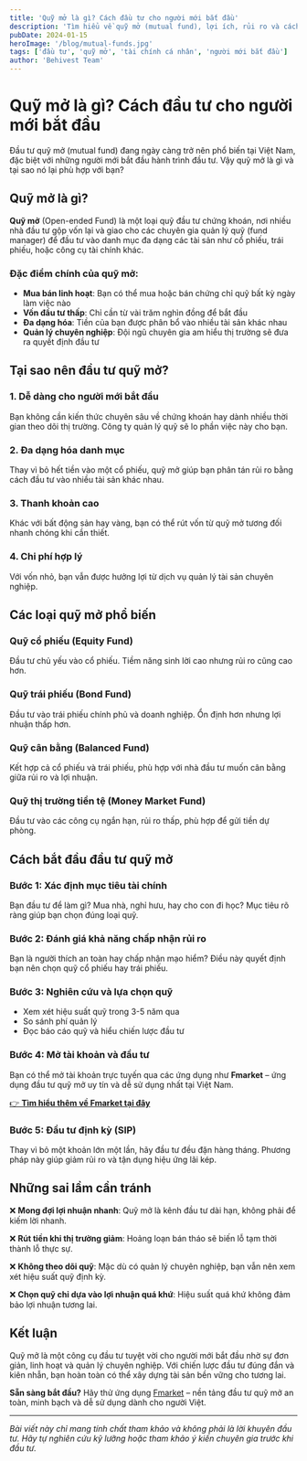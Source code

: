 ```yaml
---
title: 'Quỹ mở là gì? Cách đầu tư cho người mới bắt đầu'
description: 'Tìm hiểu về quỹ mở (mutual fund), lợi ích, rủi ro và cách bắt đầu đầu tư quỹ mở phù hợp cho người mới bắt đầu tại Việt Nam.'
pubDate: 2024-01-15
heroImage: '/blog/mutual-funds.jpg'
tags: ['đầu tư', 'quỹ mở', 'tài chính cá nhân', 'người mới bắt đầu']
author: 'Behivest Team'
---
```


# Quỹ mở là gì? Cách đầu tư cho người mới bắt đầu

Đầu tư quỹ mở (mutual fund) đang ngày càng trở nên phổ biến tại Việt Nam, đặc biệt với những người mới bắt đầu hành trình đầu tư. Vậy quỹ mở là gì và tại sao nó lại phù hợp với bạn?

## Quỹ mở là gì?

**Quỹ mở** (Open-ended Fund) là một loại quỹ đầu tư chứng khoán, nơi nhiều nhà đầu tư gộp vốn lại và giao cho các chuyên gia quản lý quỹ (fund manager) để đầu tư vào danh mục đa dạng các tài sản như cổ phiếu, trái phiếu, hoặc công cụ tài chính khác.

### Đặc điểm chính của quỹ mở:

- **Mua bán linh hoạt**: Bạn có thể mua hoặc bán chứng chỉ quỹ bất kỳ ngày làm việc nào
- **Vốn đầu tư thấp**: Chỉ cần từ vài trăm nghìn đồng để bắt đầu
- **Đa dạng hóa**: Tiền của bạn được phân bổ vào nhiều tài sản khác nhau
- **Quản lý chuyên nghiệp**: Đội ngũ chuyên gia am hiểu thị trường sẽ đưa ra quyết định đầu tư

## Tại sao nên đầu tư quỹ mở?

### 1. Dễ dàng cho người mới bắt đầu

Bạn không cần kiến thức chuyên sâu về chứng khoán hay dành nhiều thời gian theo dõi thị trường. Công ty quản lý quỹ sẽ lo phần việc này cho bạn.

### 2. Đa dạng hóa danh mục

Thay vì bỏ hết tiền vào một cổ phiếu, quỹ mở giúp bạn phân tán rủi ro bằng cách đầu tư vào nhiều tài sản khác nhau.

### 3. Thanh khoản cao

Khác với bất động sản hay vàng, bạn có thể rút vốn từ quỹ mở tương đối nhanh chóng khi cần thiết.

### 4. Chi phí hợp lý

Với vốn nhỏ, bạn vẫn được hưởng lợi từ dịch vụ quản lý tài sản chuyên nghiệp.

## Các loại quỹ mở phổ biến

### Quỹ cổ phiếu (Equity Fund)
Đầu tư chủ yếu vào cổ phiếu. Tiềm năng sinh lời cao nhưng rủi ro cũng cao hơn.

### Quỹ trái phiếu (Bond Fund)
Đầu tư vào trái phiếu chính phủ và doanh nghiệp. Ổn định hơn nhưng lợi nhuận thấp hơn.

### Quỹ cân bằng (Balanced Fund)
Kết hợp cả cổ phiếu và trái phiếu, phù hợp với nhà đầu tư muốn cân bằng giữa rủi ro và lợi nhuận.

### Quỹ thị trường tiền tệ (Money Market Fund)
Đầu tư vào các công cụ ngắn hạn, rủi ro thấp, phù hợp để gửi tiền dự phòng.

## Cách bắt đầu đầu tư quỹ mở

### Bước 1: Xác định mục tiêu tài chính

Bạn đầu tư để làm gì? Mua nhà, nghỉ hưu, hay cho con đi học? Mục tiêu rõ ràng giúp bạn chọn đúng loại quỹ.

### Bước 2: Đánh giá khả năng chấp nhận rủi ro

Bạn là người thích an toàn hay chấp nhận mạo hiểm? Điều này quyết định bạn nên chọn quỹ cổ phiếu hay trái phiếu.

### Bước 3: Nghiên cứu và lựa chọn quỹ

- Xem xét hiệu suất quỹ trong 3-5 năm qua
- So sánh phí quản lý
- Đọc báo cáo quỹ và hiểu chiến lược đầu tư

### Bước 4: Mở tài khoản và đầu tư

Bạn có thể mở tài khoản trực tuyến qua các ứng dụng như **Fmarket** – ứng dụng đầu tư quỹ mở uy tín và dễ sử dụng nhất tại Việt Nam.

[👉 **Tìm hiểu thêm về Fmarket tại đây**](https://go.behitek.com/fmarket)

### Bước 5: Đầu tư định kỳ (SIP)

Thay vì bỏ một khoản lớn một lần, hãy đầu tư đều đặn hàng tháng. Phương pháp này giúp giảm rủi ro và tận dụng hiệu ứng lãi kép.

## Những sai lầm cần tránh

❌ **Mong đợi lợi nhuận nhanh**: Quỹ mở là kênh đầu tư dài hạn, không phải để kiếm lời nhanh.

❌ **Rút tiền khi thị trường giảm**: Hoảng loạn bán tháo sẽ biến lỗ tạm thời thành lỗ thực sự.

❌ **Không theo dõi quỹ**: Mặc dù có quản lý chuyên nghiệp, bạn vẫn nên xem xét hiệu suất quỹ định kỳ.

❌ **Chọn quỹ chỉ dựa vào lợi nhuận quá khứ**: Hiệu suất quá khứ không đảm bảo lợi nhuận tương lai.

## Kết luận

Quỹ mở là một công cụ đầu tư tuyệt vời cho người mới bắt đầu nhờ sự đơn giản, linh hoạt và quản lý chuyên nghiệp. Với chiến lược đầu tư đúng đắn và kiên nhẫn, bạn hoàn toàn có thể xây dựng tài sản bền vững cho tương lai.

**Sẵn sàng bắt đầu?** Hãy thử ứng dụng [Fmarket](https://go.behitek.com/fmarket) – nền tảng đầu tư quỹ mở an toàn, minh bạch và dễ sử dụng dành cho người Việt.

---

*Bài viết này chỉ mang tính chất tham khảo và không phải là lời khuyên đầu tư. Hãy tự nghiên cứu kỹ lưỡng hoặc tham khảo ý kiến chuyên gia trước khi đầu tư.*
